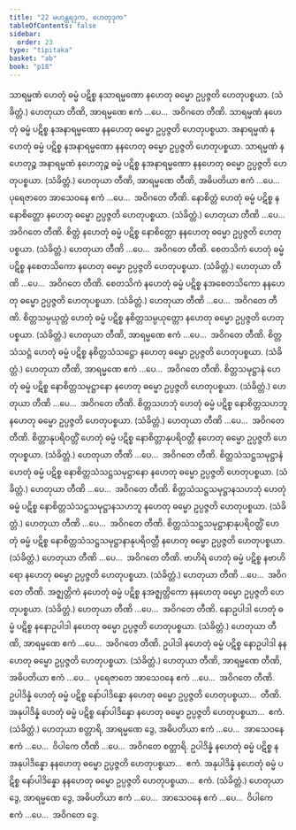 ```yaml
---
title: "22 မဟန္တရဒုက, ဟေတုဒုက"
tableOfContents: false
sidebar:
  order: 23
type: "tipitaka"
basket: "ab"
book: "p18"
---
```



<DynamicBreadcrumb />

<Division number="65" book="p18" e="ch" v="40" p="320">

<Paragraph number="152" book="p18">
သာရမ္မဏံ ဟေတုံ ဓမ္မံ ပဋိစ္စ နသာရမ္မဏော နဟေတု ဓမ္မော ဥပ္ပဇ္ဇတိ ဟေတုပစ္စယာ. (သံခိတ္တံ.) ဟေတုယာ တီဏိ, အာရမ္မဏေ ဧကံ …ပေ…  အဝိဂတေ တီဏိ.
</Paragraph>

<Paragraph number="153" book="p18">
သာရမ္မဏံ နဟေတုံ ဓမ္မံ ပဋိစ္စ နအနာရမ္မဏော နနဟေတု ဓမ္မော ဥပ္ပဇ္ဇတိ ဟေတုပစ္စယာ. အနာရမ္မဏံ နဟေတုံ ဓမ္မံ ပဋိစ္စ နအနာရမ္မဏော နနဟေတု ဓမ္မော ဥပ္ပဇ္ဇတိ ဟေတုပစ္စယာ. သာရမ္မဏံ နဟေတုဉ္စ အနာရမ္မဏံ နဟေတုဉ္စ ဓမ္မံ ပဋိစ္စ နအနာရမ္မဏော နနဟေတု ဓမ္မော ဥပ္ပဇ္ဇတိ ဟေတုပစ္စယာ. (သံခိတ္တံ.) ဟေတုယာ တီဏိ, အာရမ္မဏေ တီဏိ, အဓိပတိယာ ဧကံ …ပေ…  ပုရေဇာတေ အာသေဝနေ ဧကံ …ပေ…  အဝိဂတေ တီဏိ.
</Paragraph>

</Division>
<Division number="66" book="p18" e="ch" v="40" p="320">

<Paragraph number="154" book="p18">
နောစိတ္တံ ဟေတုံ ဓမ္မံ ပဋိစ္စ နနောစိတ္တော နဟေတု ဓမ္မော ဥပ္ပဇ္ဇတိ ဟေတုပစ္စယာ. (သံခိတ္တံ.) ဟေတုယာ တီဏိ …ပေ…  အဝိဂတေ တီဏိ.
</Paragraph>

<Paragraph number="155" book="p18">
စိတ္တံ နဟေတုံ ဓမ္မံ ပဋိစ္စ နောစိတ္တော နနဟေတု ဓမ္မော ဥပ္ပဇ္ဇတိ ဟေတုပစ္စယာ. (သံခိတ္တံ.) ဟေတုယာ တီဏိ …ပေ…  အဝိဂတေ တီဏိ.
</Paragraph>

</Division>
<Division number="67" book="p18" e="ch" v="40" p="320">

<Paragraph number="156" book="p18">
စေတသိကံ ဟေတုံ ဓမ္မံ ပဋိစ္စ နစေတသိကော နဟေတု ဓမ္မော ဥပ္ပဇ္ဇတိ ဟေတုပစ္စယာ. (သံခိတ္တံ.) ဟေတုယာ တီဏိ …ပေ…  အဝိဂတေ တီဏိ.
</Paragraph>

<Paragraph number="157" book="p18">
စေတသိကံ နဟေတုံ ဓမ္မံ ပဋိစ္စ နအစေတသိကော နနဟေတု ဓမ္မော ဥပ္ပဇ္ဇတိ ဟေတုပစ္စယာ. (သံခိတ္တံ.) ဟေတုယာ တီဏိ …ပေ…  အဝိဂတေ တီဏိ.
</Paragraph>

</Division>
<Division number="68" book="p18" e="ch" v="40" p="320">

<Paragraph number="158" book="p18">
စိတ္တသမ္ပယုတ္တံ ဟေတုံ ဓမ္မံ ပဋိစ္စ နစိတ္တသမ္ပယုတ္တော နဟေတု ဓမ္မော ဥပ္ပဇ္ဇတိ ဟေတုပစ္စယာ. (သံခိတ္တံ.)
</Paragraph>

<Paragraph number="159" book="p18">
ဟေတုယာ တီဏိ, အာရမ္မဏေ ဧကံ …ပေ…  အဝိဂတေ တီဏိ.
</Paragraph>

</Division>
<Division number="69" book="p18" e="ch" v="40" p="320">

<Paragraph number="160" book="p18">
စိတ္တသံသဋ္ဌံ ဟေတုံ ဓမ္မံ ပဋိစ္စ နစိတ္တသံသဋ္ဌော နဟေတု ဓမ္မော ဥပ္ပဇ္ဇတိ ဟေတုပစ္စယာ. (သံခိတ္တံ.)
</Paragraph>

<Paragraph number="161" book="p18">
ဟေတုယာ တီဏိ, အာရမ္မဏေ ဧကံ …ပေ…  အဝိဂတေ တီဏိ.
</Paragraph>

</Division>
<Division number="70" book="p18" e="ch" v="40" p="320">

<Paragraph number="162" book="p18">
စိတ္တသမုဋ္ဌာနံ ဟေတုံ ဓမ္မံ ပဋိစ္စ နောစိတ္တသမုဋ္ဌာနော နဟေတု ဓမ္မော ဥပ္ပဇ္ဇတိ ဟေတုပစ္စယာ. (သံခိတ္တံ.)
</Paragraph>

<Paragraph number="163" book="p18">
ဟေတုယာ တီဏိ …ပေ…  အဝိဂတေ တီဏိ.
</Paragraph>

</Division>
<Division number="71" book="p18" e="ch" v="40" p="320">

<Paragraph number="164" book="p18">
စိတ္တသဟဘုံ ဟေတုံ ဓမ္မံ ပဋိစ္စ နောစိတ္တသဟဘူ နဟေတု ဓမ္မော ဥပ္ပဇ္ဇတိ ဟေတုပစ္စယာ. (သံခိတ္တံ.)
</Paragraph>

<Paragraph number="165" book="p18">
ဟေတုယာ တီဏိ …ပေ…  အဝိဂတေ တီဏိ.
</Paragraph>

</Division>
<Division number="72" book="p18" e="ch" v="40" p="320">

<Paragraph number="166" book="p18">
စိတ္တာနုပရိဝတ္တိံ ဟေတုံ ဓမ္မံ ပဋိစ္စ နောစိတ္တာနုပရိဝတ္တီ နဟေတု ဓမ္မော ဥပ္ပဇ္ဇတိ ဟေတုပစ္စယာ. (သံခိတ္တံ.)
</Paragraph>

<Paragraph number="167" book="p18">
ဟေတုယာ တီဏိ …ပေ…  အဝိဂတေ တီဏိ.
</Paragraph>

</Division>
<Division number="73" book="p18" e="ch" v="40" p="321">

<Paragraph number="168" book="p18">
စိတ္တသံသဋ္ဌသမုဋ္ဌာနံ ဟေတုံ ဓမ္မံ ပဋိစ္စ နောစိတ္တသံသဋ္ဌသမုဋ္ဌာနော နဟေတု ဓမ္မော ဥပ္ပဇ္ဇတိ ဟေတုပစ္စယာ. (သံခိတ္တံ.)
</Paragraph>

<Paragraph number="169" book="p18">
ဟေတုယာ တီဏိ …ပေ…  အဝိဂတေ တီဏိ.
</Paragraph>

</Division>
<Division number="74" book="p18" e="ch" v="40" p="321">

<Paragraph number="170" book="p18">
စိတ္တသံသဋ္ဌသမုဋ္ဌာနသဟဘုံ ဟေတုံ ဓမ္မံ ပဋိစ္စ နောစိတ္တသံသဋ္ဌသမုဋ္ဌာနသဟဘူ နဟေတု ဓမ္မော ဥပ္ပဇ္ဇတိ ဟေတုပစ္စယာ. (သံခိတ္တံ.)
</Paragraph>

<Paragraph number="171" book="p18">
ဟေတုယာ တီဏိ …ပေ…  အဝိဂတေ တီဏိ.
</Paragraph>

</Division>
<Division number="75" book="p18" e="ch" v="40" p="321">

<Paragraph number="172" book="p18">
စိတ္တသံသဋ္ဌသမုဋ္ဌာနာနုပရိဝတ္တိံ ဟေတုံ ဓမ္မံ ပဋိစ္စ နောစိတ္တသံသဋ္ဌသမုဋ္ဌာနာနုပရိဝတ္တီ နဟေတု ဓမ္မော ဥပ္ပဇ္ဇတိ ဟေတုပစ္စယာ. (သံခိတ္တံ.)
</Paragraph>

<Paragraph number="173" book="p18">
ဟေတုယာ တီဏိ …ပေ…  အဝိဂတေ တီဏိ.
</Paragraph>

</Division>
<Division number="76" book="p18" e="ch" v="40" p="321">

<Paragraph number="174" book="p18">
ဗာဟိရံ ဟေတုံ ဓမ္မံ ပဋိစ္စ နဗာဟိရော နဟေတု ဓမ္မော ဥပ္ပဇ္ဇတိ ဟေတုပစ္စယာ. (သံခိတ္တံ.) ဟေတုယာ တီဏိ …ပေ…  အဝိဂတေ တီဏိ.
</Paragraph>

<Paragraph number="175" book="p18">
အဇ္ဈတ္တိကံ နဟေတုံ ဓမ္မံ ပဋိစ္စ နအဇ္ဈတ္တိကော နနဟေတု ဓမ္မော ဥပ္ပဇ္ဇတိ ဟေတုပစ္စယာ. (သံခိတ္တံ.) ဟေတုယာ တီဏိ …ပေ…  အဝိဂတေ တီဏိ.
</Paragraph>

</Division>
<Division number="77" book="p18" e="ch" v="40" p="321">

<Paragraph number="176" book="p18">
နောဥပါဒါ ဟေတုံ ဓမ္မံ ပဋိစ္စ နနောဥပါဒါ နဟေတု ဓမ္မော ဥပ္ပဇ္ဇတိ ဟေတုပစ္စယာ. (သံခိတ္တံ.) ဟေတုယာ တီဏိ, အာရမ္မဏေ ဧကံ …ပေ…  အဝိဂတေ တီဏိ.
</Paragraph>

<Paragraph number="177" book="p18">
ဥပါဒါ နဟေတုံ ဓမ္မံ ပဋိစ္စ နောဥပါဒါ နနဟေတု ဓမ္မော ဥပ္ပဇ္ဇတိ ဟေတုပစ္စယာ. (သံခိတ္တံ.) ဟေတုယာ တီဏိ, အာရမ္မဏေ တီဏိ, အဓိပတိယာ ဧကံ …ပေ…  ပုရေဇာတေ အာသေဝနေ ဧကံ …ပေ…  အဝိဂတေ တီဏိ.
</Paragraph>

</Division>
<Division number="78" book="p18" e="ch" v="40" p="321">

<Paragraph number="178" book="p18">
ဥပါဒိန္နံ ဟေတုံ ဓမ္မံ ပဋိစ္စ နော်ပါဒိန္နော နဟေတု ဓမ္မော ဥပ္ပဇ္ဇတိ ဟေတုပစ္စယာ…  တီဏိ.
</Paragraph>

<Paragraph number="179" book="p18">
အနုပါဒိန္နံ ဟေတုံ ဓမ္မံ ပဋိစ္စ နော်ပါဒိန္နော နဟေတု ဓမ္မော ဥပ္ပဇ္ဇတိ ဟေတုပစ္စယာ…  ဧကံ. (သံခိတ္တံ.) ဟေတုယာ စတ္တာရိ, အာရမ္မဏေ ဒွေ, အဓိပတိယာ ဧကံ …ပေ…  အာသေဝနေ ဧကံ …ပေ…  ဝိပါကေ တီဏိ …ပေ…  အဝိဂတေ စတ္တာရိ.
</Paragraph>

<Paragraph number="180" book="p18">
ဥပါဒိန္နံ နဟေတုံ ဓမ္မံ ပဋိစ္စ နအနုပါဒိန္နော နနဟေတု ဓမ္မော ဥပ္ပဇ္ဇတိ ဟေတုပစ္စယာ…  ဧကံ.
</Paragraph>

<Paragraph number="181" book="p18">
အနုပါဒိန္နံ နဟေတုံ ဓမ္မံ ပဋိစ္စ နော်ပါဒိန္နော နနဟေတု ဓမ္မော ဥပ္ပဇ္ဇတိ ဟေတုပစ္စယာ…  ဧကံ. (သံခိတ္တံ.) ဟေတုယာ ဒွေ, အာရမ္မဏေ ဒွေ, အဓိပတိယာ ဧကံ …ပေ…  အာသေဝနေ ဧကံ …ပေ…  ဝိပါကေ ဧကံ …ပေ…  အဝိဂတေ ဒွေ.
</Paragraph>
</Division>